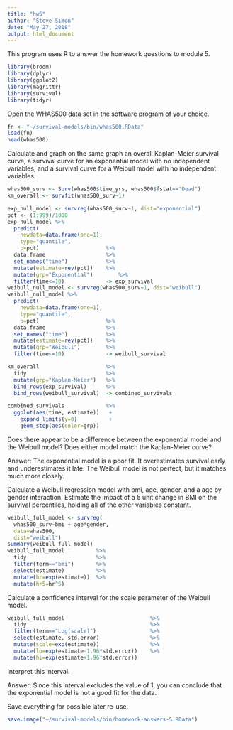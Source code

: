 ```yaml
---
title: "hw5"
author: "Steve Simon"
date: "May 27, 2018"
output: html_document
---
```


This program uses R to answer the homework questions to module 5.

```r
library(broom)
library(dplyr)
library(ggplot2)
library(magrittr)
library(survival)
library(tidyr)
```

Open the WHAS500 data set in the software program of 
your choice.

```r
fn <- "~/survival-models/bin/whas500.RData"
load(fn)
head(whas500)
```

Calculate and graph on the same graph an overall Kaplan-Meier survival curve, a survival curve for an exponential model with no independent variables, and a survival curve for a Weibull model with no independent variables.

```r
whas500_surv <- Surv(whas500$time_yrs, whas500$fstat=="Dead")
km_overall <- survfit(whas500_surv~1)

exp_null_model <- survreg(whas500_surv~1, dist="exponential")
pct <- (1:999)/1000
exp_null_model %>%
  predict(
    newdata=data.frame(one=1),
    type="quantile",
    p=pct)                     %>%
  data.frame                   %>%
  set_names("time")            %>%
  mutate(estimate=rev(pct))    %>%
  mutate(grp="Exponential")        %>%
  filter(time<=10)             -> exp_survival
weibull_null_model <- survreg(whas500_surv~1, dist="weibull")
weibull_null_model %>%
  predict(
    newdata=data.frame(one=1),
    type="quantile",
    p=pct)                     %>%
  data.frame                   %>%
  set_names("time")            %>%
  mutate(estimate=rev(pct))    %>%
  mutate(grp="Weibull")        %>%
  filter(time<=10)             -> weibull_survival

km_overall                     %>%
  tidy                         %>%
  mutate(grp="Kaplan-Meier")   %>%
  bind_rows(exp_survival)      %>%
  bind_rows(weibull_survival)  -> combined_survivals

combined_survivals             %>%
  ggplot(aes(time, estimate))   +
    expand_limits(y=0)          +
    geom_step(aes(color=grp))

```

Does there appear to be a difference between the exponential model and the Weibull model? Does either model match the Kaplan-Meier curve?

Answer: The exponential model is a poor fit. It overestimates survival early and underestimates it late. The Weibull model is not perfect, but it matches much more closely.

Calculate a Weibull regression model with bmi, age, gender, and a age by gender interaction. Estimate the impact of a 5 unit change in BMI on the survival percentiles, holding all of the other variables constant.

```r
weibull_full_model <- survreg(
  whas500_surv~bmi + age*gender, 
  data=whas500,
  dist="weibull")
summary(weibull_full_model)
weibull_full_model          %>%
  tidy                      %>%
  filter(term=="bmi")       %>%
  select(estimate)          %>%
  mutate(hr=exp(estimate))  %>%
  mutate(hr5=hr^5)
```

Calculate a confidence interval for the scale parameter of the Weibull model.

```r
weibull_full_model                           %>%
  tidy                                       %>%
  filter(term=="Log(scale)")                 %>%
  select(estimate, std.error)                %>%
  mutate(scale=exp(estimate))                %>%
  mutate(lo=exp(estimate-1.96*std.error))    %>%
  mutate(hi=exp(estimate+1.96*std.error))
```

Interpret this interval.

Answer: Since this interval excludes the value of 1, you can conclude that the exponential model is not a good fit for the data.

Save everything for possible later re-use.

```r
save.image("~/survival-models/bin/homework-answers-5.RData")
```